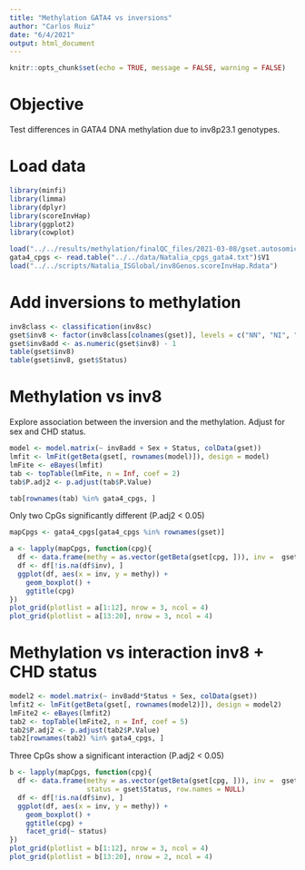 ```yaml
---
title: "Methylation GATA4 vs inversions"
author: "Carlos Ruiz"
date: "6/4/2021"
output: html_document
---
```


```r
knitr::opts_chunk$set(echo = TRUE, message = FALSE, warning = FALSE)
```

# Objective

Test differences in GATA4 DNA methylation due to inv8p23.1 genotypes.

# Load data

```r
library(minfi)
library(limma)
library(dplyr)
library(scoreInvHap)
library(ggplot2)
library(cowplot)

load("../../results/methylation/finalQC_files/2021-03-08/gset.autosomic.Rdata")
gata4_cpgs <- read.table("../../data/Natalia_cpgs_gata4.txt")$V1
load("../../scripts/Natalia_ISGlobal/inv8Genos.scoreInvHap.Rdata")
```

# Add inversions to methylation
```r
inv8class <- classification(inv8sc)
gset$inv8 <- factor(inv8class[colnames(gset)], levels = c("NN", "NI", "II"))
gset$inv8add <- as.numeric(gset$inv8) - 1
table(gset$inv8)
table(gset$inv8, gset$Status)

```


# Methylation vs inv8

Explore association between the inversion and the methylation. Adjust for sex and CHD status.

```r
model <- model.matrix(~ inv8add + Sex + Status, colData(gset))
lmfit <- lmFit(getBeta(gset[, rownames(model)]), design = model)
lmFite <- eBayes(lmfit)
tab <- topTable(lmFite, n = Inf, coef = 2)
tab$P.adj2 <- p.adjust(tab$P.Value)

```
```r
tab[rownames(tab) %in% gata4_cpgs, ]
```

Only two CpGs significantly different (P.adj2 < 0.05)

```r
mapCpgs <- gata4_cpgs[gata4_cpgs %in% rownames(gset)]

a <- lapply(mapCpgs, function(cpg){
  df <- data.frame(methy = as.vector(getBeta(gset[cpg, ])), inv =  gset$inv8, row.names = NULL)
  df <- df[!is.na(df$inv), ]
  ggplot(df, aes(x = inv, y = methy)) + 
    geom_boxplot() +
    ggtitle(cpg)
})
plot_grid(plotlist = a[1:12], nrow = 3, ncol = 4)
plot_grid(plotlist = a[13:20], nrow = 3, ncol = 4)

```

# Methylation vs interaction inv8 + CHD status

```r
model2 <- model.matrix(~ inv8add*Status + Sex, colData(gset))
lmfit2 <- lmFit(getBeta(gset[, rownames(model2)]), design = model2)
lmFite2 <- eBayes(lmfit2)
tab2 <- topTable(lmFite2, n = Inf, coef = 5)
tab2$P.adj2 <- p.adjust(tab2$P.Value)
tab2[rownames(tab2) %in% gata4_cpgs, ]
```

Three CpGs show a significant interaction (P.adj2 < 0.05)

```r

b <- lapply(mapCpgs, function(cpg){
  df <- data.frame(methy = as.vector(getBeta(gset[cpg, ])), inv =  gset$inv8, 
                   status = gset$Status, row.names = NULL)
  df <- df[!is.na(df$inv), ]
  ggplot(df, aes(x = inv, y = methy)) + 
    geom_boxplot() +
    ggtitle(cpg) +
    facet_grid(~ status)
})
plot_grid(plotlist = b[1:12], nrow = 3, ncol = 4)
plot_grid(plotlist = b[13:20], nrow = 2, ncol = 4)
```

